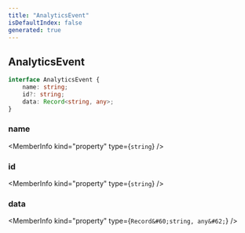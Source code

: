 ```yaml
---
title: "AnalyticsEvent"
isDefaultIndex: false
generated: true
---
```



<!-- This file was generated from the CommandKit source. Do not modify. Instead, re-run the "docgen" script -->


## AnalyticsEvent

<GenerationInfo sourceFile="packages/commandkit/src/analytics/analytics-provider.ts" sourceLine="3" packageName="commandkit" />



```ts title="Signature"
interface AnalyticsEvent {
    name: string;
    id?: string;
    data: Record<string, any>;
}
```

<div className="members-wrapper">

### name

<MemberInfo kind="property" type={`string`}   />


### id

<MemberInfo kind="property" type={`string`}   />


### data

<MemberInfo kind="property" type={`Record&#60;string, any&#62;`}   />




</div>

